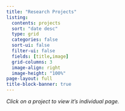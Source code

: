 ```yaml
---
title: "Research Projects"
listing:
  contents: projects
  sort: "date desc"
  type: grid
  categories: false
  sort-ui: false
  filter-ui: false
  fields: [title,image]
  grid-columns: 3
  image-align: right
  image-height: "100%"
page-layout: full
title-block-banner: true
---
```

<i>Click on a project to view it's individual page.</i>


